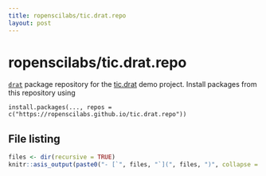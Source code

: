 ```yaml
---
title: ropenscilabs/tic.drat.repo
layout: post
---
```


# ropenscilabs/tic.drat.repo

[`drat`](https://github.com/eddelbuettel/drat) package repository for the [tic.drat](https://github.com/ropenscilabs/tic.drat) demo project.  Install packages from this repository using

```
install.packages(..., repos = c("https://ropenscilabs.github.io/tic.drat.repo"))
``` 

## File listing

```r
files <- dir(recursive = TRUE)
knitr::asis_output(paste0("- [`", files, "`](", files, ")", collapse = "\n"))
```
